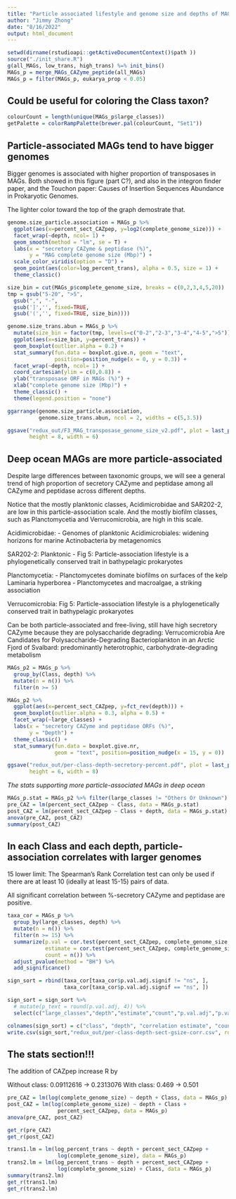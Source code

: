 ```yaml
---
title: "Particle associated lifestyle and genome size and depths of MAGs"
author: "Jimmy Zhong"
date: "8/16/2022"
output: html_document
---
```


```r
setwd(dirname(rstudioapi::getActiveDocumentContext()$path ))
source("./init_share.R")
g(all_MAGs, low_trans, high_trans) %=% init_bins()
MAGs_p = merge_MAGs_CAZyme_peptide(all_MAGs)
MAGs_p = filter(MAGs_p, eukarya_prop < 0.05)
```

## Could be useful for coloring the Class taxon?
```r
colourCount = length(unique(MAGs_p$large_classes))
getPalette = colorRampPalette(brewer.pal(colourCount, "Set1"))
```

## Particle-associated MAGs tend to have bigger genomes

Bigger genomes is associated with higher proportion of transposases in MAGs.
Both showed in this figure (part C?), and also in the integron finder paper, and
the Touchon paper: Causes of Insertion Sequences Abundance in Prokaryotic Genomes.

The lighter color toward the top of the graph demostrate that.

```r
genome.size_particle.association = MAGs_p %>%
  ggplot(aes(x=percent_sect_CAZpep, y=log2(complete_genome_size))) +
  facet_wrap(~depth, ncol= 1) +
  geom_smooth(method = "lm", se = T) +
  labs(x = "secretory CAZyme & peptidase (%)",
       y = "MAG complete genome size (Mbp)") +
  scale_color_viridis(option = "D") +
  geom_point(aes(color=log_percent_trans), alpha = 0.5, size = 1) +
  theme_classic()

size_bin = cut(MAGs_p$complete_genome_size, breaks = c(0,2,3,4,5,20))
tmp = gsub("5-20", ">5",
  gsub(",", "-",
  gsub(']','', fixed=TRUE,
  gsub('(','', fixed=TRUE, size_bin))))

genome.size_trans.abun = MAGs_p %>%
  mutate(size_bin = factor(tmp, levels=c("0-2","2-3","3-4","4-5",">5"))) %>%
  ggplot(aes(x=size_bin, y=percent_trans)) + 
  geom_boxplot(outlier.alpha = 0.2) +
  stat_summary(fun.data = boxplot.give.n, geom = "text", 
               position=position_nudge(x = 0, y = 0.3)) + 
  facet_wrap(~depth, ncol= 1) +
  coord_cartesian(ylim = c(0,0.8)) +
  ylab("transposase ORF in MAGs (%)") +
  xlab("complete genome size (Mbp)") +
  theme_classic() +
  theme(legend.position = "none")

ggarrange(genome.size_particle.association,
          genome.size_trans.abun, ncol = 2, widths = c(5,3.5))

ggsave("redux_out/F3_MAG_transposase_genome_size_v2.pdf", plot = last_plot(),
       height = 8, width = 6)
```


## Deep ocean MAGs are more particle-associated

Despite large differences between taxonomic groups, we will see a general
trend of high proportion of secretory CAZyme and peptidase among all CAZyme
and peptidase across different depths.

Notice that the mostly planktonic classes, Acidimicrobidae and SAR202-2,
are low in this particle-association scale. And the mostly biofilm classes,
such as Planctomycetia and Verrucomicrobia, are high in this scale.

Acidimicrobidae:
- Genomes of planktonic Acidimicrobiales: widening horizons for marine Actinobacteria by metagenomics

SAR202-2: Planktonic
- Fig 5: Particle-association lifestyle is a phylogenetically
conserved trait in bathypelagic prokaryotes

Planctomycetia:
- Planctomycetes dominate biofilms on surfaces of the kelp Laminaria hyperborea
- Planctomycetes and macroalgae, a striking association

Verrucomicrobia:
Fig 5: Particle-association lifestyle is a phylogenetically
conserved trait in bathypelagic prokaryotes

Can be both particle-associated and free-living, still have high secretory CAZyme because they are polysaccharide degrading:
Verrucomicrobia Are Candidates for Polysaccharide-Degrading Bacterioplankton in an Arctic Fjord of Svalbard: predominantly heterotrophic, carbohydrate-degrading metabolism

```r
MAGs_p2 = MAGs_p %>%
  group_by(Class, depth) %>%
  mutate(n = n()) %>%
  filter(n >= 5)

MAGs_p2 %>%
  ggplot(aes(x=percent_sect_CAZpep, y=fct_rev(depth))) +
  geom_boxplot(outlier.alpha = 0.3, alpha = 0.5) +
  facet_wrap(~large_classes) +
  labs(x = "secretory CAZyme and peptidase ORFs (%)",
       y = "Depth") +
  theme_classic() +
  stat_summary(fun.data = boxplot.give.nr, 
               geom = "text", position=position_nudge(x = 15, y = 0))

ggsave("redux_out/per-class-depth-secretory-percent.pdf", plot = last_plot(),
       height = 6, width = 8)
```

*The stats supporting more particle-associated MAGs in deep ocean*
```r
MAGs_p.stat = MAGs_p2 %>% filter(large_classes != "Others Or Unknown")
pre_CAZ = lm(percent_sect_CAZpep ~ Class, data = MAGs_p.stat)
post_CAZ = lm(percent_sect_CAZpep ~ Class + depth, data = MAGs_p.stat)
anova(pre_CAZ, post_CAZ)
summary(post_CAZ)
```


## In each Class and each depth, particle-association correlates with larger genomes

15 lower limit: The Spearman's Rank Correlation test can only be used if
there are at least 10 (ideally at least 15-15) pairs of data.

All significant correlation between %-secretory CAZyme and peptidase are positive.

```r
taxa_cor = MAGs_p %>%
  group_by(large_classes, depth) %>%
  mutate(n = n()) %>%
  filter(n >= 15) %>%
  summarize(p.val = cor.test(percent_sect_CAZpep, complete_genome_size, method = "spearman")$p.val,
            estimate = cor.test(percent_sect_CAZpep, complete_genome_size, method = "spearman")$estimate,
            count = n()) %>%
  adjust_pvalue(method = "BH") %>%
  add_significance()

sign_sort = rbind(taxa_cor[taxa_cor$p.val.adj.signif != "ns", ],
                  taxa_cor[taxa_cor$p.val.adj.signif == "ns", ]) 

sign_sort = sign_sort %>%
  # mutate(p_text = round(p.val.adj, 4)) %>%
  select(c("large_classes","depth","estimate","count","p.val.adj","p.val.adj.signif"))

colnames(sign_sort) = c("class", "depth", "correlation estimate", "count", "adjusted p-value", "significance")
write.csv(sign_sort,"redux_out/per-class-depth-sect-gsize-corr.csv", row.names = FALSE)
```


## The stats section!!!

The addition of CAZpep increase R by

Without class: 0.09112616 -> 0.2313076
With class: 0.469 -> 0.501

```r
pre_CAZ = lm(log(complete_genome_size) ~ depth + Class, data = MAGs_p)
post_CAZ = lm(log(complete_genome_size) ~ depth + Class +
                percent_sect_CAZpep, data = MAGs_p)
anova(pre_CAZ, post_CAZ)

get_r(pre_CAZ)
get_r(post_CAZ)
```


```r
trans1.lm = lm(log_percent_trans ~ depth + percent_sect_CAZpep + 
                log(complete_genome_size), data = MAGs_p)
trans2.lm = lm(log_percent_trans ~ depth + percent_sect_CAZpep + 
                log(complete_genome_size) + Class, data = MAGs_p)
summary(trans2.lm)
get_r(trans1.lm)
get_r(trans2.lm)
```




